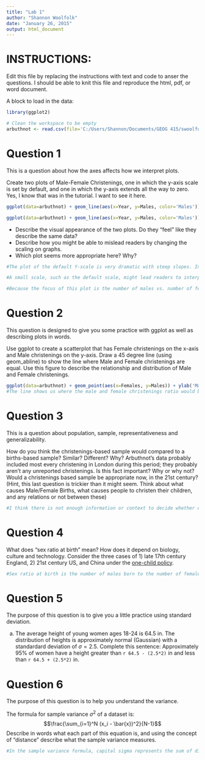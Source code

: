 ```yaml
---
title: "Lab 1"
author: "Shannon Woolfolk"
date: "January 26, 2015"
output: html_document
---
```

# INSTRUCTIONS:
Edit this file by replacing the instructions with text and code to anser the questions.
I should be able to knit this file and reproduce the html, pdf, or word document.

A block to load in the data:
```r
library(ggplot2)

# Clean the workspace to be empty
arbuthnot <- read.csv(file='C:/Users/Shannon/Documents/GEOG 415/swoolfol/homework1/data/arbuthnot.csv')
```
# Question 1
This is a question about how the axes affects how we interpret plots.

Create two plots of Male-Female Christenings, one in which the y-axis scale is set by default, and one in which the y-axis extends all the way to zero.  Yes, I know that was in the tutorial.  I want to see it here.
```r
ggplot(data=arbuthnot) + geom_line(aes(x=Year, y=Males, color='Males')) + geom_line(aes(x=Year, y=Females, color='Females')) + labs(y='Christenings',color="Sex")

ggplot(data=arbuthnot) + geom_line(aes(x=Year, y=Males, color='Males')) + geom_line(aes(x=Year, y=Females, color='Females')) + labs(y='Christenings', color='Sex') + scale_y_continuous(limits=c(0, 10000))                                                                                                                                                               
```

 - Describe the visual appearance of the two plots.  Do they "feel" like they describe the same data?  
 - Describe how you might be able to mislead readers by changing the scaling on graphs.  
 - Which plot seems more appropriate here?  Why?
  
```r
#The plot of the default Y-scale is very dramatic with steep slopes. In the plot of the Y-scale starting at zero, the data line seems "flatter," less dramatic. The two plots certainly share similarities, but the plot with the default Y-scale seems to represent an exaggerated rapidly growing, male-dominated population.

#A small scale, such as the default scale, might lead readers to interpret more dramatic meanings from the data than is realisticly accurate. A large scale, such as zero to 10,000 or zero to 100,000, flattens out the data line and might inhibit readers from accurately interpreting the data, because it would appear as little to no change in christenings nor difference between male and female.

#Because the focus of this plot is the number of males vs. number of females christened, it would be more appropriate to have a small scale, so that the space between the male/female data lines is obvious and the number of christenings can be clearly defined.
```

# Question 2
This question is designed to give you some practice with ggplot as well as describing plots in words.

Use ggplot to create a scatterplot that has Female christenings on the x-axis and Male christenings on the y-axis.  Draw a 45 degree line (using geom_abline) to show the line where Male and Female christenings are equal.  Use this figure to describe the relationship and distribution of Male and Female christenings.
```r
ggplot(data=arbuthnot) + geom_point(aes(x=Females, y=Males)) + ylab('Male Christenings') + xlab('Female Christenings') + geom_abline(intercept=0, slope=1)
#The line shows us where the male and female christenings ratio would be equal, also interpreted as 1. Because the dots favor the male side of the line, we know that the male and female christenings ratio is skewed to more males being christened than females. For example, at 4000 christenings, the dot would be right on the line if the ratio was 1:1, but the dot is above the line, so we know more males were christened than females in a sample population of 4000. We can also gather from this plot that even with an increase in the number of christenings, the general ratio of more males over females stays consistent, though there is some variation in the exact ratio numbers. 
```

# Question 3

This is a question about population, sample, representativeness and generalizability.

How do you think the christenings-based sample would compared to a births-based sample?  Similar?  Different?  Why?  Arbuthnot's data probably included most every christening in London during this period; they probably aren't any unreported christenings.  Is this fact important?  Why or why not?  Would a christenings based sample be appropriate now, in the 21st century?  (Hint, this last question is trickier than it might seem.  Think about what causes Male/Female Births, what causes people to christen their children, and any relations or not between these)
  
```r
#I think there is not enough information or context to decide whether or not a birth-based sample would differ from the christenings-based sample. I would hope that there is not much difference. However, I do not know much about birthing issues, for example, the possibility that girls might have a greater risk of stillbirth or infant death than boys or vice versa. Such a scenario would make a christenings-based sample different from a births-based sample (although this even depends on how "birth" is defined). Also, social issues of the time could affect the data. For example, if there existed a prejudice against girls and female newborns were dispatched or abandoned, the birth-based data would be very different from the christenings-based data. It is important that Arbuthnot included most every christening, because a greater sample population provides a better representation of the true population. I would guess, in the 21st century, christenings are not as commonplace as they were in London during Arbuthnot's time, and therefore may provide a smaller sample population in relation to the true population. However, the sex of a newborn is not relevant to whether or not he or she is christened, and so taking a christening-based sample in the 21st century should still provide a decent representation of birth sex ratios of the greater population.
```

# Question 4
What does "sex ratio at birth" mean?  How does it depend on biology, culture and technology.  Consider the three cases of 1) late 17th century England, 2) 21st century US, and China under the [one-child policy](http://en.wikipedia.org/wiki/One-child_policy).
```r
#Sex ratio at birth is the number of males born to the number of females born. Biologically, the sex ratio at birth favors males. The sperm carrying the XY chromosome are heavier and swim faster. Culturally, males are preferred in many regions around the world, spurring gendercide. Technologically, we are now in a place where the sex of a child can be chosen and "fixed," which could possibly change birth sex ratios. Late 17th century England provided a christening-based sex ratio that is pretty close to the biologically natural 1.06 males/female (Wikipedia). The United States ratio is currently 1.05 (Wikipedia). Since it is close to the biological trend, this is probably a sustainable ratio. I think that the ratio should be closely monitored in the U.S. now that parents can choose the sex of their baby. I would guess though, in western culture, there will be a healthy diversity of girls vs. boys voluntarily selected. Unfortunately, not all cultures value female babies as much as males. China is guilty for harboring this kind of female-prejudiced culture. While I commend China for attempting to slow their population growth, their one-child policy has resulted in a skewed sex ratio at birth, because female fetuses are often aborted or female births are unreported. Their sex ratio at birth is now roughly 117:100 (Wikipedia).
```


# Question 5
The purpose of this question is to give you a little practice using standard deviation.

a. The average height of young women ages 18-24 is 64.5 in.  The distribution of heights is approximately normal (Gaussian) with a standardard deviation of $\sigma=2.5$.  Complete this sentence: Approximately 95% of women have a height greater than `r 64.5 - (2.5*2)` in and less than `r 64.5 + (2.5*2)` in.

# Question 6
The purpose of this question is to help you understand the variance.

The formula for sample variance $\sigma^2$ of a dataset is:
$$\frac{\sum_{i=1}^N (x_i - \bar{x})^2}{N-1}$$
Describe in words what each part of this equation is, and using the concept of "distance" describe what the sample variance measures.
```r
#In the sample variance formula, capital sigma represents the sum of distances that data values (x_i) are from the mean (x bar), and the differences are squared before being summated. This number represented by capital sigma is divided by the population number, or the population number minus one in the case of a sample variance. Then we have the sample variance, which measures the average of the squared distances from the mean.
```

